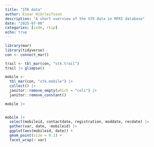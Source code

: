 ```yaml
---
title: "STK data"
author: Einar Hjörleifsson
description: "A short overview of the STK data in MFRI database"
date: "2025-07-08"
categories: [code, rtip]
echo: true
---
```


```r
library(mar)
library(tidyverse)
con <- connect_mar()

trail <- tbl_mar(con, "stk.trail")
trail |> glimpse()

mobile <- 
  tbl_mar(con, "stk.mobile") |> 
  collect() |> 
  janitor::remove_empty(which = "cols") |> 
  janitor::remove_constant()

mobile |> 
  
```


```r
mobile |> 
  select(mobileid, contactdate, registration, moddate, recdate) |> 
  gather(var, date, -mobileid) |> 
  ggplot(aes(mobileid, date)) +
  geom_point(size = 0.1) +
  facet_wrap(~ var)
```

